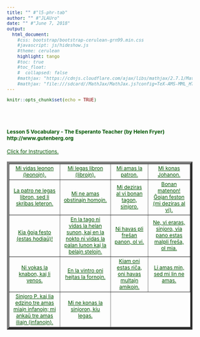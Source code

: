 ```yaml
---
title: "" #"l5-phr-tab"
author: "" #"JLAUro"
date: "" #"June 7, 2018"
output: 
  html_document:
    #css: bootstrap/bootstrap-cerulean-grn99.min.css
    #javascript: js/hideshow.js
    #theme: cerulean
    highlight: tango
    #toc: true
    #toc_float: 
    #  collapsed: false
    #mathjax: "https://cdnjs.cloudflare.com/ajax/libs/mathjax/2.7.1/MathJax.js?config=TeX-AMS-MML_HTMLorMML"
    #mathjax: "file:///sdcard//MathJax/MathJax.js?config=TeX-AMS-MML_HTMLorMML"
---
```


```r
knitr::opts_chunk$set(echo = TRUE)
```

<style>
a, body { 
color: #005500; 
font-size: 12px; 
}	

a:visited { color: #009900; }

[id^='tr'] {
display: none;
}

mark {
padding: 3px 3px;
text-align: left;
font-style: italic;
font-size: 10px;
background-color: #007700;
color: white;
margin-top: 0px;
margin-left: 5px;
}

</style>

<script type='text/javascript'>
function toggle_visibility(id) {
var e = document.getElementById(id);
e.style.display = ((e.style.display!='block') ? 'block' : 'none');
}
</script>

<br/><br/>

<p>
<h4>Lesson 5 Vocabulary  - The Esperanto Teacher (by Helen Fryer) http://www.gutenberg.org <br/></h4>
<a id='r0' href='#' onclick="toggle_visibility('tr0');">
Click for Instructions.</a>
<div id='tr0'>
&nbsp;
<mark>Click on each link to toggle the English translation.  Reload page to turn off all translations.</mark>
</div>
</p>

<table width='100%' border='5px' cellspacing='5px' cellpadding='5px'>
<tr id='r1'>
<td align='center' valign='middle'><a id='item1' href='#r0' onclick="toggle_visibility('tr1');">Mi vidas leonon (leonojn). </a>
<div id='tr1'><mark>I see a lion (lions).</mark></div></td>

<td align='center' valign='middle'><a id='item2' href='#r0' onclick="toggle_visibility('tr2');">Mi legas libron (librojn). </a>
<div id='tr2'><mark>I read (am reading) a book (books).</mark></div></td>

<td align='center' valign='middle'><a id='item3' href='#r0' onclick="toggle_visibility('tr3');">Mi amas la patron. </a>
<div id='tr3'><mark>I love the father.</mark></div></td>

<td align='center' valign='middle'><a id='item4' href='#r0' onclick="toggle_visibility('tr4');">Mi konas Johanon. </a>
<div id='tr4'><mark>I know John.</mark></div></td>
</tr>
<tr id='r2'>

<td align='center' valign='middle'><a id='item5' href='#r1' onclick="toggle_visibility('tr5');">La patro ne legas libron, sed li skribas leteron. </a>
<div id='tr5'><mark>The father is not reading the book but he is writing a letter.</mark></div></td>

<td align='center' valign='middle'><a id='item6' href='#r1' onclick="toggle_visibility('tr6');">Mi ne amas obstinajn homojn. </a>
<div id='tr6'><mark>I do not love hard-headed men.</mark></div></td>

<td align='center' valign='middle'><a id='item7' href='#r1' onclick="toggle_visibility('tr7');">Mi deziras al vi bonan tagon, sinjoro. </a>
<div id='tr7'><mark>I wish a good day to you, Sir.</mark></div></td>

<td align='center' valign='middle'><a id='item8' href='#r1' onclick="toggle_visibility('tr8');">Bonan matenon! Ĝojan feston (mi deziras al vi). </a>
<div id='tr8'><mark>Good morning! A joyful holiday (I wish [to] you).</mark></div></td>
</tr>
<tr id='r3'>

<td align='center' valign='middle'><a id='item9' href='#r2' onclick="toggle_visibility('tr9');">Kia ĝoja festo (estas hodiaŭ)! </a>
<div id='tr9'><mark>What a joyful feast ([it] is today)!</mark></div></td>

<td align='center' valign='middle'><a id='item10' href='#r2' onclick="toggle_visibility('tr10');">En la tago ni vidas la helan sunon, kaj en la nokto ni vidas la palan lunon kaj la belajn stelojn. </a>
<div id='tr10'><mark>In the day we see the bright sun and in the evening we see the pale moon and the beautiful stars.</mark></div></td>

<td align='center' valign='middle'><a id='item11' href='#r2' onclick="toggle_visibility('tr11');">Ni havas pli freŝan panon, ol vi. </a>
<div id='tr11'><mark>We have fresher bread than you. </mark></div></td>

<td align='center' valign='middle'><a id='item12' href='#r2' onclick="toggle_visibility('tr12');">Ne, vi eraras, sinjoro, via pano estas malpli freŝa, ol mia. </a>
<div id='tr12'><mark>No, you are wrong, Sir, your bread is less fresh than mine.</mark></div></td>
</tr>
<tr id='r4'>

<td align='center' valign='middle'><a id='item13' href='#r3' onclick="toggle_visibility('tr13');">Ni vokas la knabon, kaj li venos. </a>
<div id='tr13'><mark>We call the boy and he comes.</mark></div></td>

<td align='center' valign='middle'><a id='item14' href='#r3' onclick="toggle_visibility('tr14');">En la vintro oni hejtas la fornojn. </a>
<div id='tr14'><mark>In the winter they heat the oven.</mark></div></td>

<td align='center' valign='middle'><a id='item15' href='#r3' onclick="toggle_visibility('tr15');">Kiam oni estas riĉa, oni havas multajn amikojn. </a>
<div id='tr15'><mark>When one is rich, one has many friends.</mark></div></td>

<td align='center' valign='middle'><a id='item16' href='#r3' onclick="toggle_visibility('tr16');">Li amas min, sed mi lin ne amas. </a>
<div id='tr16'><mark>He loves me but I do not love him.</mark></div></td>
</tr>
<tr id='r5'>

<td align='center' valign='middle'><a id='item17' href='#r4' onclick="toggle_visibility('tr17');">Sinjoro P. kaj lia edzino tre amas miajn infanojn; mi ankaŭ tre amas iliajn (infanojn). </a>
<div id='tr17'><mark>Mr. P, and his wife loves my children a lot (very much), I also love theirs (their children) a lot (very much).</mark></div></td>

<td align='center' valign='middle'><a id='item18' href='#r4' onclick="toggle_visibility('tr18');">Mi ne konas la sinjoron, kiu legas.</a>
<div id='tr18'><mark>I do not recognize the gentleman who is reading.</mark></div></td>

</tr>
</table>

